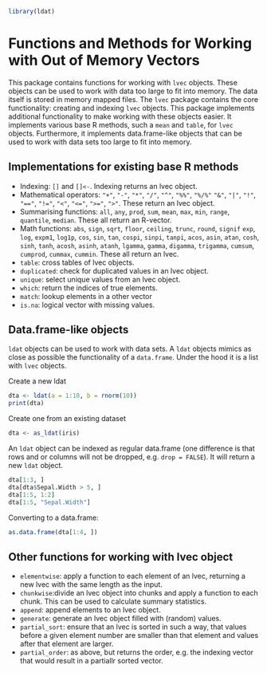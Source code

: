 ```r
library(ldat)
```

Functions and Methods for Working with Out of Memory Vectors
============================================================

This package contains functions for working with `lvec` objects. These objects
can be used to work with data too large to fit into memory. The data itself is
stored in memory mapped files. The `lvec` package contains the core
functionality: creating and indexing `lvec` objects. This package implements
additional functionality to make working with these objects easier. It
implements various base R methods, such a `mean ` and `table`, for `lvec`
objects. Furthermore, it implements data.frame-like objects that can be used to
work with data sets too large to fit into memory. 

## Implementations for existing base R methods ##

- Indexing: `[]` and `[]<-`. Indexing returns an lvec object.
- Mathematical operators: `"+"`, `"-"`, `"*"`, `"/"`, `"^"`, `"%%"`, `"%/%"` 
  `"&"`, `"|"`, `"!"`, `"=="`, `"!="`, `"<"`, `"<="`, `">="`, `">"`. These
  return an lvec object.
- Summarising functions: `all`, `any`, `prod`, `sum`, `mean`, `max`, `min`, 
  `range`, `quantile`, `median`. These all return an R-vector.
- Math functions: `abs`, `sign`, `sqrt`, `floor`, `ceiling`, `trunc`,
  `round`, `signif` `exp`, `log`, `expm1`, `log1p`, `cos`, `sin`, `tan`,
  `cospi`, `sinpi`, `tanpi`, `acos`, `asin`, `atan`, `cosh`, `sinh`, `tanh`,
  `acosh`, `asinh`, `atanh`, `lgamma`, `gamma`, `digamma`, `trigamma`, `cumsum`, 
  `cumprod`, `cummax`, `cummin`. These all return an lvec.
- `table`: cross tables of lvec objects.
- `duplicated`: check for duplicated values in an lvec object.
- `unique`: select unique values from an lvec object.
- `which`: return the indices of true elements.
- `match`: lookup elements in a other vector
- `is.na`: logical vector with missing values.

## Data.frame-like objects ##

`ldat` objects can be used to work with data sets. A `ldat` objects mimics as
close as possible the functionality of a `data.frame`. Under the hood it is a
list with `lvec` objects.

Create a new ldat
```r
dta <- ldat(a = 1:10, b = rnorm(10))
print(dta)
```

Create one from an existing dataset
```r
dta <- as_ldat(iris)
```

An `ldat` object can be indexed as regular data.frame (one difference is that
rows and or columns will not be dropped, e.g. `drop = FALSE`). It will return a new
`ldat` object.
```r
dta[1:3, ]
dta[dta$Sepal.Width > 5, ]
dta[1:5, 1:2]
dta[1:5, "Sepal.Width"]
```

Converting to a data.frame:
```r
as.data.frame(dta[1:4, ])
```


## Other functions for working with lvec object ##

- `elementwise`: apply a function to each element of an lvec, returning a new 
  lvec with the same length as the input. 
- `chunkwise`:divide an lvec object into chunks and apply a function to each 
  chunk. This can be used to calculate summary statistics.
- `append`: append elements to an lvec object. 
- `generate`: generate an lvec object filled with (random) values. 
- `partial_sort`: ensure that an lvec is sorted in such a way, that values
  before a given element number are smaller than that element and values after
  that element are larger. 
- `partial_order`: as above, but returns the order, e.g. the indexing vector 
  that would result in a partiallr sorted vector. 




